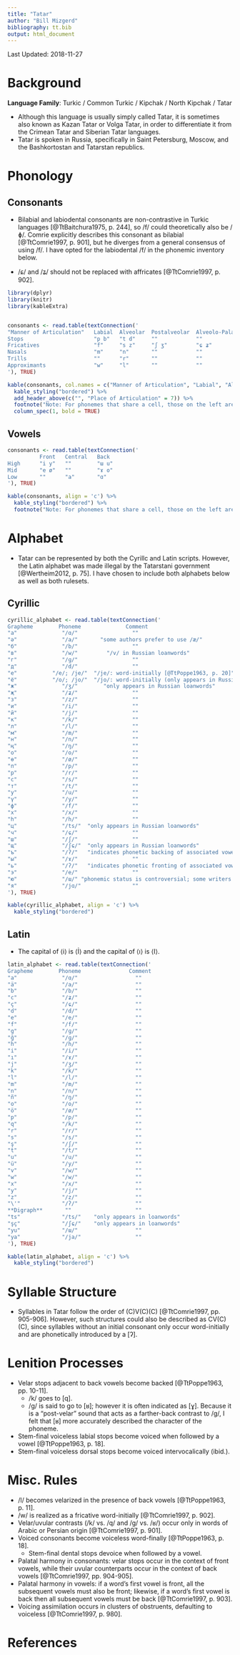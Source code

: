 ```yaml
---
title: "Tatar"
author: "Bill Mizgerd"
bibliography: tt.bib
output: html_document
---
```


Last Updated: 2018-11-27

# Background

**Language Family**: Turkic / Common Turkic / Kipchak / North Kipchak / Tatar

* Although this language is usually simply called Tatar, it is sometimes also known as Kazan Tatar or Volga Tatar, in order to differentiate it from the Crimean Tatar and Siberian Tatar languages.
* Tatar is spoken in Russia, specifically in Saint Petersburg, Moscow, and the Bashkortostan and Tatarstan republics.

# Phonology

## Consonants

* Bilabial and labiodental consonants are non-contrastive in Turkic languages [@TtBaitchura1975, p. 244], so /f/ could theoretically also be /ɸ/. Comrie explicitly describes this consonant as bilabial [@TtComrie1997, p. 901], but he diverges from a general consensus of using /f/. I have opted for the labiodental /f/ in the phonemic inventory below.

* /ɕ/ and /ʑ/ should not be replaced with affricates [@TtComrie1997, p. 902].

```r

library(dplyr)
library(knitr)
library(kableExtra)


consonants <- read.table(textConnection('
"Manner of Articulation"   Labial  Alveolar  Postalveolar  Alveolo-Palatal  Palatal   Velar   Glottal
Stops                      "p b"   "t d"     ""            ""                 ""       "k ɡ"   "ʔ"
Fricatives                 "f"     "s z"     "ʃ ʒ"         "ɕ ʑ"              ""       "x"     "h"
Nasals                     "m"     "n"       ""            ""                 ""       "ŋ"     ""
Trills                     ""      "r"       ""            ""                 ""       ""      ""
Approximants               "w"     "l"       ""            ""                 "j"      ""      ""
'), TRUE)

kable(consonants, col.names = c("Manner of Articulation", "Labial", "Alveolar", "Postalveolar", "Alveolo-Palatal", "Palatal", "Velar", "Glottal"), align = 'c') %>%
  kable_styling("bordered") %>%
  add_header_above(c("", "Place of Articulation" = 7)) %>%
  footnote("Note: For phonemes that share a cell, those on the left are voiceless, whereas those on the right are voiced.", general_title = "") %>%
  column_spec(1, bold = TRUE)
```

## Vowels

```r
consonants <- read.table(textConnection('
          Front   Central   Back
High      "i y"   ""        "ɯ u"
Mid       "e ø"   ""        "ɤ o"
Low       ""      "a"       "ɑ"
'), TRUE)

kable(consonants, align = 'c') %>%
  kable_styling("bordered") %>%
  footnote("Note: For phonemes that share a cell, those on the left are unrounded, whereas those on the right are rounded.", general_title = "")
```

# Alphabet

* Tatar can be represented by both the Cyrillc and Latin scripts. However, the Latin alphabet was made illegal by the Tatarstani government [@Wertheim2012, p. 75]. I have chosen to include both alphabets below as well as both rulesets.

## Cyrillic

```r

cyrillic_alphabet <- read.table(textConnection('
Grapheme        Phoneme              Comment
"а"              "/ɑ/"                 ""
"ә"              "/a/"       "some authors prefer to use /æ/"  
"б"              "/b/"                 ""  
"в"              "/w/"         "/v/ in Russian loanwords"  
"г"              "/ɡ/"                 ""  
"д"              "/d/"                 ""
"е"           "/e/; /je/"  "/je/: word-initially [@TtPoppe1963, p. 20]"  
"ё"           "/o/; /jo/"  "/jo/: word-initially (only appears in Russian loanwords)"  
"ж"              "/ʒ/"        "only appears in Russian loanwords"  
"җ"              "/ʑ/"                 ""
"з"              "/z/"                 ""
"и"              "/i/"                 ""
"й"              "/j/"                 ""
"к"              "/k/"                 ""  
"л"              "/l/"                 ""
"м"              "/m/"                 ""
"н"              "/n/"                 ""
"ң"              "/ŋ/"                 ""
"о"              "/o/"                 ""
"ө"              "/ø/"                 ""
"п"              "/p/"                 ""
"р"              "/r/"                 ""
"с"              "/s/"                 ""
"т"              "/t/"                 ""
"у"              "/u/"                 ""
"ү"              "/y/"                 ""  
"ф"              "/f/"                 ""  
"х"              "/x/"                 ""
"һ"              "/h/"                 ""
"ц"              "/ts/"  "only appears in Russian loanwords"  
"ч"              "/ɕ/"                 ""
"ш"              "/ʃ/"                 ""
"щ"              "/ʃɕ/"  "only appears in Russian loanwords"  
"ъ"              "/ʔ/"   "indicates phonetic backing of associated vowels"  
"ы"              "/ɤ/"                 ""
"ь"              "/ʔ/"   "indicates phonetic fronting of associated vowels"  
"э"              "/e/"                 ""
"ю"              "/ɯ/" "phonemic status is controversial; some writers prefer /ju/ or /jy/"
"я"              "/jɑ/"                ""
'), TRUE)

kable(cyrillic_alphabet, align = 'c') %>%
  kable_styling("bordered")
```  

## Latin

* The capital of ⟨i⟩ is ⟨İ⟩ and the capital of ⟨ı⟩ is ⟨I⟩.

```r

latin_alphabet <- read.table(textConnection('
Grapheme        Phoneme               Comment
"a"              "/ɑ/"                  ""
"ä"              "/a/"                  ""
"b"              "/b/"                  ""
"c"              "/ʑ/"                  ""
"ç"              "/ɕ/"                  ""
"d"              "/d/"                  ""
"e"              "/e/"                  ""
"f"              "/f/"                  ""
"g"              "/ɡ/"                  ""
"ğ"              "/ɡ/"                  ""
"h"              "/h/"                  ""
"i"              "/i/"                  ""
"ı"              "/ɤ/"                  ""
"j"              "/ʒ/"                  ""
"k"              "/k/"                  ""
"l"              "/l/"                  ""
"m"              "/m/"                  ""
"n"              "/n/"                  ""
"ñ"              "/ŋ/"                  ""
"o"              "/o/"                  ""
"ö"              "/ø/"                  ""
"p"              "/p/"                  ""
"q"              "/k/"                  ""
"r"              "/r/"                  ""
"s"              "/s/"                  ""
"ş"              "/ʃ/"                  ""
"t"              "/t/"                  ""
"u"              "/u/"                  ""
"ü"              "/y/"                  ""
"v"              "/w/"                  ""
"w"              "/w/"                  ""
"x"              "/x/"                  ""
"y"              "/j/"                  ""
"z"              "/z/"                  ""
"\'"             "/ʔ/"                  ""
**Digraph**       ""                    ""
"ts"             "/ts/"    "only appears in loanwords"
"şç"             "/ʃɕ/"    "only appears in loanwords"
"yu"             "/ɯ/"                  ""
"ya"             "/ja/"                 ""
'), TRUE)

kable(latin_alphabet, align = 'c') %>%
  kable_styling("bordered")
```  

# Syllable Structure

* Syllables in Tatar follow the order of (C)V(C)(C) [@TtComrie1997, pp. 905-906]. However, such structures could also be described as CV(C)(C), since syllables without an initial consonant only occur word-initially and are phonetically introduced by a [ʔ].

# Lenition Processes

* Velar stops adjacent to back vowels become backed [@TtPoppe1963, pp. 10-11].
    - /k/ goes to [q].
    - /ɡ/ is said to go to [ʁ]; however it is often indicated as [ɣ]. Because it is a "post-velar" sound that acts as a farther-back contrast to /ɡ/, I felt that [ʁ] more accurately described the character of the phoneme.
* Stem-final voiceless labial stops become voiced when followed by a vowel [@TtPoppe1963, p. 18].
* Stem-final voiceless dorsal stops become voiced intervocalically (ibid.).

# Misc. Rules

* /l/ becomes velarized in the presence of back vowels [@TtPoppe1963, p. 11].
* /w/ is realized as a fricative word-initially [@TtComrie1997, p. 902].
* Velar/uvular contrasts (/k/ vs. /q/ and /g/ vs. /ʁ/) occur only in words of Arabic or Persian origin [@TtComrie1997, p. 901].
* Voiced consonants become voiceless word-finally [@TtPoppe1963, p. 18].
    - Stem-final dental stops devoice when followed by a vowel.
* Palatal harmony in consonants: velar stops occur in the context of front vowels, while their uvular counterparts occur in the context of back vowels [@TtComrie1997, pp. 904-905].
* Palatal harmony in vowels: if a word's first vowel is front, all the subsequent vowels must also be front; likewise, if a word's first vowel is back then all subsequent vowels must be back [@TtComrie1997, p. 903].
* Voicing assimilation occurs in clusters of obstruents, defaulting to voiceless [@TtComrie1997, p. 980].

# References
